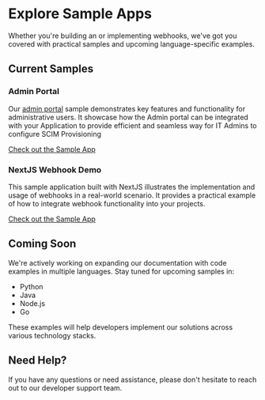 # Explore Sample Apps

Whether you're building an <TermTip jargon="Admin Portal" /> or implementing webhooks, we've got you
covered with practical samples and upcoming language-specific examples.

## Current Samples

### Admin Portal

Our [admin portal](/scim/admin-portal) sample demonstrates key features and functionality for
administrative users. It showcase how the Admin portal can be integrated with your Application to
provide efficient and seamless way for IT Admins to configure SCIM Provisioning

[Check out the Sample App](https://github.dev/scalekit-inc/embed-admin-portal-sample)

### NextJS Webhook Demo

This sample application built with NextJS illustrates the implementation and usage of webhooks in a
real-world scenario. It provides a practical example of how to integrate webhook functionality into
your projects.

[Check out the Sample App](https://github.dev/scalekit-inc/webhook-events-nextjs)

## Coming Soon

We're actively working on expanding our documentation with code examples in multiple languages. Stay
tuned for upcoming samples in:

- Python
- Java
- Node.js
- Go

These examples will help developers implement our solutions across various technology stacks.

## Need Help?

If you have any questions or need assistance, please don't hesitate to reach out to our developer
support team.
